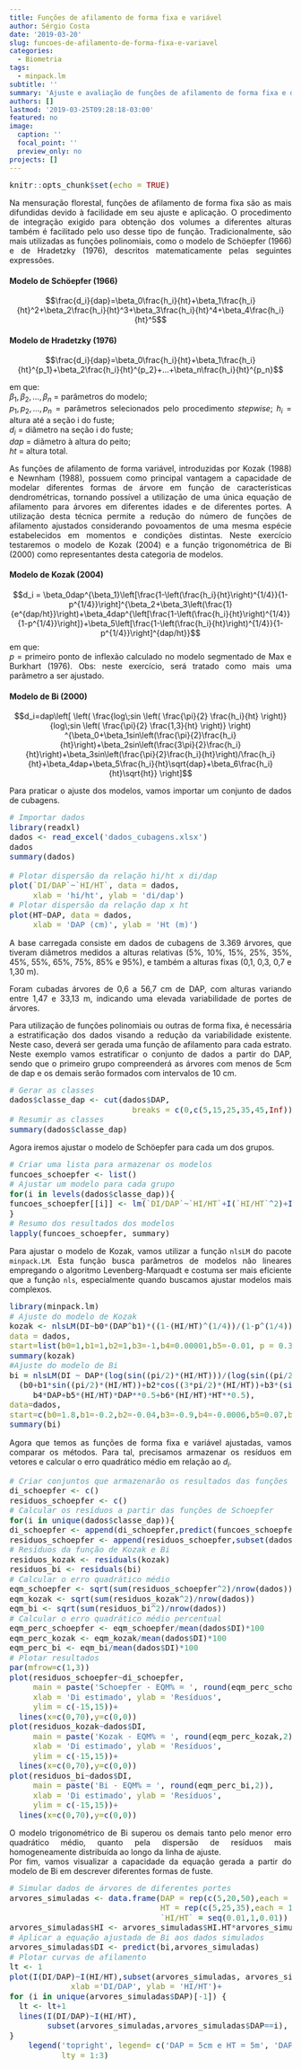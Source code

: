 ```yaml
---
title: Funções de afilamento de forma fixa e variável
author: Sérgio Costa
date: '2019-03-20'
slug: funcoes-de-afilamento-de-forma-fixa-e-variavel
categories:
  - Biometria
tags:
  - minpack.lm
subtitle: ''
summary: 'Ajuste e avaliação de funções de afilamento de forma fixa e de forma variável.'
authors: []
lastmod: '2019-03-25T09:28:18-03:00'
featured: no
image:
  caption: ''
  focal_point: ''
  preview_only: no
projects: []
---
```

```r
knitr::opts_chunk$set(echo = TRUE)
```

Na mensuração florestal, funções de afilamento de forma fixa são as mais difundidas devido à facilidade em seu ajuste e aplicação. O procedimento de integração exigido para obtenção dos volumes  a diferentes alturas também é facilitado pelo uso desse tipo de função. Tradicionalmente, são mais utilizadas as funções polinomiais, como o modelo de Schöepfer (1966) e de Hradetzky (1976), descritos matematicamente pelas seguintes expressões.
  
#### Modelo de Schöepfer (1966)
$$\frac{d_i}{dap}=\beta_0\frac{h_i}{ht}+\beta_1\frac{h_i}{ht}^2+\beta_2\frac{h_i}{ht}^3+\beta_3\frac{h_i}{ht}^4+\beta_4\frac{h_i}{ht}^5$$

#### Modelo de Hradetzky (1976)
$$\frac{d_i}{dap}=\beta_0\frac{h_i}{ht}+\beta_1\frac{h_i}{ht}^{p_1}+\beta_2\frac{h_i}{ht}^{p_2}+...+\beta_n\frac{h_i}{ht}^{p_n}$$  
  
em que:  
$\beta_1,\beta_2,...,\beta_n$ = parâmetros do modelo;  
$p_1,p_2,...,p_n$ = parâmetros selecionados pelo procedimento *stepwise*;
$h_i$ = altura até a seção i do fuste;  
$d_i$ = diâmetro na seção i do fuste;  
$dap$ = diãmetro à altura do peito;  
$ht$ = altura total.  
  
As funções de afilamento de forma variável, introduzidas por Kozak (1988) e Newnham (1988), possuem como principal vantagem a capacidade de modelar diferentes formas de árvore em função de características dendrométricas, tornando possível a utilização de uma única equação de afilamento para árvores em diferentes idades e de diferentes portes. A utilização desta técnica permite a redução do número de funções de afilamento ajustados considerando povoamentos de uma mesma espécie estabelecidos em momentos e condições distintas. Neste exercício testaremos o modelo de Kozak (2004) e a função trigonométrica de Bi (2000) como representantes desta categoria de modelos.
  
#### Modelo de Kozak (2004)
$$d_i = \beta_0dap^{\beta_1}\left[\frac{1-\left(\frac{h_i}{ht}\right)^{1/4}}{1-p^{1/4}}\right]^{\beta_2+\beta_3\left(\frac{1}{e^{dap/ht}}\right)+\beta_4dap^{\left[\frac{1-\left(\frac{h_i}{ht}\right)^{1/4}}{1-p^{1/4}}\right]}+\beta_5\left[\frac{1-\left(\frac{h_i}{ht}\right)^{1/4}}{1-p^{1/4}}\right]^{dap/ht}}$$
em que:  
$p$ = primeiro ponto de inflexão calculado no modelo segmentado de Max e Burkhart (1976). Obs: neste exercício, será tratado como mais uma parâmetro a ser ajustado.

#### Modelo de Bi (2000)
$$d_i=dap\left[ \left( \frac{log\;sin \left( \frac{\pi}{2} \frac{h_i}{ht} \right)}
{log\;sin \left( \frac{\pi}{2} \frac{1,3}{ht} \right)} \right) ^{\beta_0+\beta_1sin\left(\frac{\pi}{2}\frac{h_i}{ht}\right)+\beta_2sin\left(\frac{3\pi}{2}\frac{h_i}{ht}\right)+\beta_3sin\left(\frac{\pi}{2}\frac{h_i}{ht}\right)/\frac{h_i}{ht}+\beta_4dap+\beta_5\frac{h_i}{ht}\sqrt{dap}+\beta_6\frac{h_i}{ht}\sqrt{ht}}
\right]$$
  
Para praticar o ajuste dos modelos, vamos importar um conjunto de dados de cubagens.

```r
# Importar dados
library(readxl)
dados <- read_excel('dados_cubagens.xlsx')
dados
summary(dados)

# Plotar dispersão da relação hi/ht x di/dap
plot(`DI/DAP`~`HI/HT`, data = dados,
     xlab = 'hi/ht', ylab = 'di/dap')
# Plotar dispersão da relação dap x ht
plot(HT~DAP, data = dados,
     xlab = 'DAP (cm)', ylab = 'Ht (m)')
```

A base carregada consiste em dados de cubagens de 3.369 árvores, que tiveram diâmetros medidos a alturas relativas (5%, 10%, 15%, 25%, 35%, 45%, 55%, 65%, 75%, 85% e 95%), e também a alturas fixas (0,1, 0,3, 0,7 e 1,30 m).

Foram cubadas árvores de 0,6 a 56,7 cm de DAP, com alturas variando entre 1,47 e 33,13 m, indicando uma elevada variabilidade de portes de árvores.

Para utilização de funções polinomiais ou outras de forma fixa, é necessária a estratificação dos dados visando a redução da variabilidade existente. Neste caso, deverá ser gerada uma função de afilamento para cada estrato.
Neste exemplo vamos estratificar o conjunto de dados a partir do DAP, sendo que o primeiro grupo compreenderá as árvores com menos de 5cm de dap e os demais serão formados com intervalos de 10 cm.
```r
# Gerar as classes
dados$classe_dap <- cut(dados$DAP,
                          breaks = c(0,c(5,15,25,35,45,Inf)))
# Resumir as classes
summary(dados$classe_dap)
```
Agora iremos ajustar o modelo de Schöepfer para cada um dos grupos.  
```r
# Criar uma lista para armazenar os modelos
funcoes_schoepfer <- list()
# Ajustar um modelo para cada grupo
for(i in levels(dados$classe_dap)){
funcoes_schoepfer[[i]] <- lm(`DI/DAP`~`HI/HT`+I(`HI/HT`^2)+I(`HI/HT`^3)+I(`HI/HT`^4)+I(`HI/HT`^5), data = subset(dados,dados$classe_dap==i))
}
# Resumo dos resultados dos modelos
lapply(funcoes_schoepfer, summary)

```
Para ajustar o modelo de Kozak, vamos utilizar a função `nlsLM` do pacote `minpack.LM`. Esta função busca parâmetros de modelos não lineares empregando o algoritmo Levenberg-Marquadt e costuma ser mais eficiente que a função `nls`, especialmente quando buscamos ajustar modelos mais complexos.
```r
library(minpack.lm)
# Ajuste do modelo de Kozak
kozak <- nlsLM(DI~b0*(DAP^b1)*((1-(HI/HT)^(1/4))/(1-p^(1/4)))^(b2+b3*(1/exp(DAP/HT))+b4*DAP^((1-(HI/HT)^(1/4))/(1-p^(1/4)))+b5*((1-(HI/HT)^(1/4))/(1-p^(1/4)))^(DAP/HT)),
data = dados,
start=list(b0=1,b1=1,b2=1,b3=-1,b4=0.00001,b5=-0.01, p = 0.3))
summary(kozak)
#Ajuste do modelo de Bi
bi = nlsLM(DI ~ DAP*(log(sin((pi/2)*(HI/HT)))/(log(sin((pi/2)*(1.3/HT)))))**
  (b0+b1*sin((pi/2)*(HI/HT))+b2*cos((3*pi/2)*(HI/HT))+b3*(sin((pi/2)*(HI/HT))/(HI/HT))+
     b4*DAP+b5*(HI/HT)*DAP**0.5+b6*(HI/HT)*HT**0.5),
data=dados,
start=c(b0=1.8,b1=-0.2,b2=-0.04,b3=-0.9,b4=-0.0006,b5=0.07,b6=-.14))
summary(bi)
````
Agora que temos as funções de forma fixa e variável ajustadas, vamos comparar os métodos. Para tal, precisamos armazenar os resíduos em vetores e calcular o erro quadrático médio em relação ao $d_i$.
```r
# Criar conjuntos que armazenarão os resultados das funções de Schoepfer
di_schoepfer <- c()
residuos_schoepfer <- c()
# Calcular os resíduos a partir das funções de Schoepfer
for(i in unique(dados$classe_dap)){
di_schoepfer <- append(di_schoepfer,predict(funcoes_schoepfer[[i]])*subset(dados$DAP,dados$classe_dap==i))
residuos_schoepfer <- append(residuos_schoepfer,subset(dados$DI,dados$classe_dap==i)-predict(funcoes_schoepfer[[i]])*subset(dados$DAP,dados$classe_dap==i))}
# Resíduos da função de Kozak e Bi
residuos_kozak <- residuals(kozak)
residuos_bi <- residuals(bi)
# Calcular o erro quadrático médio
eqm_schoepfer <- sqrt(sum(residuos_schoepfer^2)/nrow(dados))
eqm_kozak <- sqrt(sum(residuos_kozak^2)/nrow(dados))
eqm_bi <- sqrt(sum(residuos_bi^2)/nrow(dados))
# Calcular o erro quadrático médio percentual
eqm_perc_schoepfer <- eqm_schoepfer/mean(dados$DI)*100
eqm_perc_kozak <- eqm_kozak/mean(dados$DI)*100
eqm_perc_bi <- eqm_bi/mean(dados$DI)*100
# Plotar resultados
par(mfrow=c(1,3))
plot(residuos_schoepfer~di_schoepfer,
     main = paste('Schoepfer - EQM% = ', round(eqm_perc_schoepfer,2)),
     xlab = 'Di estimado', ylab = 'Resíduos',
     ylim = c(-15,15))+
  lines(x=c(0,70),y=c(0,0))
plot(residuos_kozak~dados$DI,
     main = paste('Kozak - EQM% = ', round(eqm_perc_kozak,2)),
     xlab = 'Di estimado', ylab = 'Resíduos',
     ylim = c(-15,15))+
  lines(x=c(0,70),y=c(0,0))
plot(residuos_bi~dados$DI,
     main = paste('Bi - EQM% = ', round(eqm_perc_bi,2)),
     xlab = 'Di estimado', ylab = 'Resíduos',
     ylim = c(-15,15))+
  lines(x=c(0,70),y=c(0,0))
````
O modelo trigonométrico de Bi superou os demais tanto pelo menor erro quadrático médio, quanto pela dispersão de resíduos mais homogeneamente distribuída ao longo da linha de ajuste.  
Por fim, vamos visualizar a capacidade da equação gerada a partir do modelo de Bi em descrever diferentes formas de fuste.
```r
# Simular dados de árvores de diferentes portes
arvores_simuladas <- data.frame(DAP = rep(c(5,20,50),each = 100),
                                HT = rep(c(5,25,35),each = 100),
                                `HI/HT` = seq(0.01,1,0.01))
arvores_simuladas$HI <- arvores_simuladas$HI.HT*arvores_simuladas$HT
# Aplicar a equação ajustada de Bi aos dados simulados
arvores_simuladas$DI <- predict(bi,arvores_simuladas)
# Plotar curvas de afilamento
lt <- 1
plot(I(DI/DAP)~I(HI/HT),subset(arvores_simuladas, arvores_simuladas$DAP==unique(arvores_simuladas$DAP)[1]), type = 'l', lty = lt,
             xlab ='DI/DAP', ylab = 'HI/HT')+
for (i in unique(arvores_simuladas$DAP)[-1]) {
  lt <- lt+1
  lines(I(DI/DAP)~I(HI/HT),
        subset(arvores_simuladas,arvores_simuladas$DAP==i), lty = lt)
}
    legend('topright', legend= c('DAP = 5cm e HT = 5m', 'DAP = 20cm e HT = 20m', 'DAP = 50cm e HT = 35m'),
           lty = 1:3)
````
<style>
body {
text-align: justify}
h1 {
text-align: center}
</style>
<style type="text/css">

body, td {
   font-size: 14px;
}
code.r{
  font-size: 14px;
}
pre {
  font-size: 14px
}
</style>